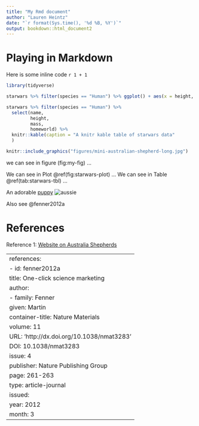 ```yaml
---
title: "My Rmd document"
author: "Lauren Heintz"
date: "`r format(Sys.time(), '%d %B, %Y')`"
output: bookdown::html_document2
---
```


# Playing in Markdown

Here is some inline code `r 1 + 1`

```r
library(tidyverse)

starwars %>% filter(species == "Human") %>% ggplot() + aes(x = height, y = mass) + geom_point()

```

```r

starwars %>% filter(species == "Human") %>% 
  select(name,
         height,
         mass,
         homeworld) %>%
  knitr::kable(caption = "A knitr kable table of starwars data"
  )

```

```r

knitr::include_graphics("figures/mini-australian-shepherd-long.jpg")

```

we can see in figure \ref(fig:my-fig) ...


We can see in Plot \@ref(fig:starwars-plot) ...
We can see in Table \@ref(tab:starwars-tbl) ...

An adorable [puppy](https://thehappypuppysite.com/wp-content/uploads/2018/11/mini-australian-shepherd-long.jpg) ![aussie](https://thehappypuppysite.com/wp-content/uploads/2018/11/mini-australian-shepherd-long.jpg)

Also see @fenner2012a

# References

Reference 1: [Website on Australia Shepherds](https://thehappypuppysite.com/mini-australian-shepherd/)

---
references:
- id: fenner2012a
  title: One-click science marketing
  author:
  - family: Fenner
    given: Martin
  container-title: Nature Materials
  volume: 11
  URL: 'http://dx.doi.org/10.1038/nmat3283'
  DOI: 10.1038/nmat3283
  issue: 4
  publisher: Nature Publishing Group
  page: 261-263
  type: article-journal
  issued:
    year: 2012
    month: 3
---

